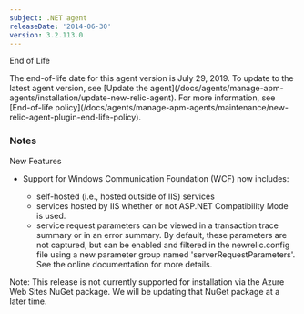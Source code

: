 ```yaml
---
subject: .NET agent
releaseDate: '2014-06-30'
version: 3.2.113.0
---
```


End of Life

<Callout variant="important">
  The end-of-life date for this agent version is July 29, 2019. To update to the latest agent version, see [Update the agent](/docs/agents/manage-apm-agents/installation/update-new-relic-agent). For more information, see [End-of-life policy](/docs/agents/manage-apm-agents/maintenance/new-relic-agent-plugin-end-life-policy).
</Callout>

### Notes

New Features

* Support for Windows Communication Foundation (WCF) now includes:

  * self-hosted (i.e., hosted outside of IIS) services
  * services hosted by IIS whether or not ASP.NET Compatibility Mode is used.
  * service request parameters can be viewed in a transaction trace summary or in an error summary. By default, these parameters are not captured, but can be enabled and filtered in the newrelic.config file using a new parameter group named 'serverRequestParameters'. See the online documentation for more details.

Note: This release is not currently supported for installation via the Azure Web Sites NuGet package. We will be updating that NuGet package at a later time.
